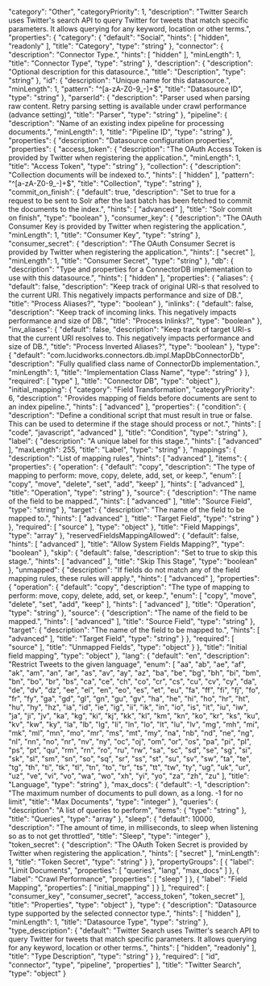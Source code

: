   "category": "Other",
  "categoryPriority": 1,
  "description": "Twitter Search uses Twitter's search API to query Twitter for tweets that match specific parameters. It allows querying for any keyword, location or other terms.",
  "properties": {
    "category": {
      "default": "Social",
      "hints": [
        "hidden",
        "readonly"
      ],
      "title": "Category",
      "type": "string"
    },
    "connector": {
      "description": "Connector Type.",
      "hints": [
        "hidden"
      ],
      "minLength": 1,
      "title": "Connector Type",
      "type": "string"
    },
    "description": {
      "description": "Optional description for this datasource.",
      "title": "Description",
      "type": "string"
    },
    "id": {
      "description": "Unique name for this datasource.",
      "minLength": 1,
      "pattern": "^[a-zA-Z0-9_-]+$",
      "title": "Datasource ID",
      "type": "string"
    },
    "parserId": {
      "description": "Parser used when parsing raw content. Retry parsing setting is available under crawl performance (advance setting)",
      "title": "Parser",
      "type": "string"
    },
    "pipeline": {
      "description": "Name of an existing index pipeline for processing documents.",
      "minLength": 1,
      "title": "Pipeline ID",
      "type": "string"
    },
    "properties": {
      "description": "Datasource configuration properties",
      "properties": {
        "access_token": {
          "description": "The OAuth Access Token is provided by Twitter when registering the application.",
          "minLength": 1,
          "title": "Access Token",
          "type": "string"
        },
        "collection": {
          "description": "Collection documents will be indexed to.",
          "hints": [
            "hidden"
          ],
          "pattern": "^[a-zA-Z0-9_-]+$",
          "title": "Collection",
          "type": "string"
        },
        "commit_on_finish": {
          "default": true,
          "description": "Set to true for a request to be sent to Solr after the last batch has been fetched to commit the documents to the index.",
          "hints": [
            "advanced"
          ],
          "title": "Solr commit on finish",
          "type": "boolean"
        },
        "consumer_key": {
          "description": "The OAuth Consumer Key is provided by Twitter when registering the application.",
          "minLength": 1,
          "title": "Consumer Key",
          "type": "string"
        },
        "consumer_secret": {
          "description": "The OAuth Consumer Secret is provided by Twitter when registering the application.",
          "hints": [
            "secret"
          ],
          "minLength": 1,
          "title": "Consumer Secret",
          "type": "string"
        },
        "db": {
          "description": "Type and properties for a ConnectorDB implementation to use with this datasource.",
          "hints": [
            "hidden"
          ],
          "properties": {
            "aliases": {
              "default": false,
              "description": "Keep track of original URI-s that resolved to the current URI. This negatively impacts performance and size of DB.",
              "title": "Process Aliases?",
              "type": "boolean"
            },
            "inlinks": {
              "default": false,
              "description": "Keep track of incoming links. This negatively impacts performance and size of DB.",
              "title": "Process Inlinks?",
              "type": "boolean"
            },
            "inv_aliases": {
              "default": false,
              "description": "Keep track of target URI-s that the current URI resolves to. This negatively impacts performance and size of DB.",
              "title": "Process Inverted Aliases?",
              "type": "boolean"
            },
            "type": {
              "default": "com.lucidworks.connectors.db.impl.MapDbConnectorDb",
              "description": "Fully qualified class name of ConnectorDb implementation.",
              "minLength": 1,
              "title": "Implementation Class Name",
              "type": "string"
            }
          },
          "required": [
            "type"
          ],
          "title": "Connector DB",
          "type": "object"
        },
        "initial_mapping": {
          "category": "Field Transformation",
          "categoryPriority": 6,
          "description": "Provides mapping of fields before documents are sent to an index pipeline.",
          "hints": [
            "advanced"
          ],
          "properties": {
            "condition": {
              "description": "Define a conditional script that must result in true or false. This can be used to determine if the stage should process or not.",
              "hints": [
                "code",
                "javascript",
                "advanced"
              ],
              "title": "Condition",
              "type": "string"
            },
            "label": {
              "description": "A unique label for this stage.",
              "hints": [
                "advanced"
              ],
              "maxLength": 255,
              "title": "Label",
              "type": "string"
            },
            "mappings": {
              "description": "List of mapping rules",
              "hints": [
                "advanced"
              ],
              "items": {
                "properties": {
                  "operation": {
                    "default": "copy",
                    "description": "The type of mapping to perform: move, copy, delete, add, set, or keep.",
                    "enum": [
                      "copy",
                      "move",
                      "delete",
                      "set",
                      "add",
                      "keep"
                    ],
                    "hints": [
                      "advanced"
                    ],
                    "title": "Operation",
                    "type": "string"
                  },
                  "source": {
                    "description": "The name of the field to be mapped.",
                    "hints": [
                      "advanced"
                    ],
                    "title": "Source Field",
                    "type": "string"
                  },
                  "target": {
                    "description": "The name of the field to be mapped to.",
                    "hints": [
                      "advanced"
                    ],
                    "title": "Target Field",
                    "type": "string"
                  }
                },
                "required": [
                  "source"
                ],
                "type": "object"
              },
              "title": "Field Mappings",
              "type": "array"
            },
            "reservedFieldsMappingAllowed": {
              "default": false,
              "hints": [
                "advanced"
              ],
              "title": "Allow System Fields Mapping?",
              "type": "boolean"
            },
            "skip": {
              "default": false,
              "description": "Set to true to skip this stage.",
              "hints": [
                "advanced"
              ],
              "title": "Skip This Stage",
              "type": "boolean"
            },
            "unmapped": {
              "description": "If fields do not match any of the field mapping rules, these rules will apply.",
              "hints": [
                "advanced"
              ],
              "properties": {
                "operation": {
                  "default": "copy",
                  "description": "The type of mapping to perform: move, copy, delete, add, set, or keep.",
                  "enum": [
                    "copy",
                    "move",
                    "delete",
                    "set",
                    "add",
                    "keep"
                  ],
                  "hints": [
                    "advanced"
                  ],
                  "title": "Operation",
                  "type": "string"
                },
                "source": {
                  "description": "The name of the field to be mapped.",
                  "hints": [
                    "advanced"
                  ],
                  "title": "Source Field",
                  "type": "string"
                },
                "target": {
                  "description": "The name of the field to be mapped to.",
                  "hints": [
                    "advanced"
                  ],
                  "title": "Target Field",
                  "type": "string"
                }
              },
              "required": [
                "source"
              ],
              "title": "Unmapped Fields",
              "type": "object"
            }
          },
          "title": "Initial field mapping",
          "type": "object"
        },
        "lang": {
          "default": "en",
          "description": "Restrict Tweets to the given language",
          "enum": [
            "aa",
            "ab",
            "ae",
            "af",
            "ak",
            "am",
            "an",
            "ar",
            "as",
            "av",
            "ay",
            "az",
            "ba",
            "be",
            "bg",
            "bh",
            "bi",
            "bm",
            "bn",
            "bo",
            "br",
            "bs",
            "ca",
            "ce",
            "ch",
            "co",
            "cr",
            "cs",
            "cu",
            "cv",
            "cy",
            "da",
            "de",
            "dv",
            "dz",
            "ee",
            "el",
            "en",
            "eo",
            "es",
            "et",
            "eu",
            "fa",
            "ff",
            "fi",
            "fj",
            "fo",
            "fr",
            "fy",
            "ga",
            "gd",
            "gl",
            "gn",
            "gu",
            "gv",
            "ha",
            "he",
            "hi",
            "ho",
            "hr",
            "ht",
            "hu",
            "hy",
            "hz",
            "ia",
            "id",
            "ie",
            "ig",
            "ii",
            "ik",
            "in",
            "io",
            "is",
            "it",
            "iu",
            "iw",
            "ja",
            "ji",
            "jv",
            "ka",
            "kg",
            "ki",
            "kj",
            "kk",
            "kl",
            "km",
            "kn",
            "ko",
            "kr",
            "ks",
            "ku",
            "kv",
            "kw",
            "ky",
            "la",
            "lb",
            "lg",
            "li",
            "ln",
            "lo",
            "lt",
            "lu",
            "lv",
            "mg",
            "mh",
            "mi",
            "mk",
            "ml",
            "mn",
            "mo",
            "mr",
            "ms",
            "mt",
            "my",
            "na",
            "nb",
            "nd",
            "ne",
            "ng",
            "nl",
            "nn",
            "no",
            "nr",
            "nv",
            "ny",
            "oc",
            "oj",
            "om",
            "or",
            "os",
            "pa",
            "pi",
            "pl",
            "ps",
            "pt",
            "qu",
            "rm",
            "rn",
            "ro",
            "ru",
            "rw",
            "sa",
            "sc",
            "sd",
            "se",
            "sg",
            "si",
            "sk",
            "sl",
            "sm",
            "sn",
            "so",
            "sq",
            "sr",
            "ss",
            "st",
            "su",
            "sv",
            "sw",
            "ta",
            "te",
            "tg",
            "th",
            "ti",
            "tk",
            "tl",
            "tn",
            "to",
            "tr",
            "ts",
            "tt",
            "tw",
            "ty",
            "ug",
            "uk",
            "ur",
            "uz",
            "ve",
            "vi",
            "vo",
            "wa",
            "wo",
            "xh",
            "yi",
            "yo",
            "za",
            "zh",
            "zu"
          ],
          "title": "Language",
          "type": "string"
        },
        "max_docs": {
          "default": -1,
          "description": "The maximum number of documents to pull down, as a long. -1 for no limit",
          "title": "Max Documents",
          "type": "integer"
        },
        "queries": {
          "description": "A list of queries to perform",
          "items": {
            "type": "string"
          },
          "title": "Queries",
          "type": "array"
        },
        "sleep": {
          "default": 10000,
          "description": "The amount of time, in milliseconds, to sleep when listening so as to not get throttled",
          "title": "Sleep",
          "type": "integer"
        },
        "token_secret": {
          "description": "The OAuth Token Secret is provided by Twitter when registering the application.",
          "hints": [
            "secret"
          ],
          "minLength": 1,
          "title": "Token Secret",
          "type": "string"
        }
      },
      "propertyGroups": [
        {
          "label": "Limit Documents",
          "properties": [
            "queries",
            "lang",
            "max_docs"
          ]
        },
        {
          "label": "Crawl Performance",
          "properties": [
            "sleep"
          ]
        },
        {
          "label": "Field Mapping",
          "properties": [
            "initial_mapping"
          ]
        }
      ],
      "required": [
        "consumer_key",
        "consumer_secret",
        "access_token",
        "token_secret"
      ],
      "title": "Properties",
      "type": "object"
    },
    "type": {
      "description": "Datasource type supported by the selected connector type.",
      "hints": [
        "hidden"
      ],
      "minLength": 1,
      "title": "Datasource Type",
      "type": "string"
    },
    "type_description": {
      "default": "Twitter Search uses Twitter's search API to query Twitter for tweets that match specific parameters. It allows querying for any keyword, location or other terms.",
      "hints": [
        "hidden",
        "readonly"
      ],
      "title": "Type Description",
      "type": "string"
    }
  },
  "required": [
    "id",
    "connector",
    "type",
    "pipeline",
    "properties"
  ],
  "title": "Twitter Search",
  "type": "object"
}
